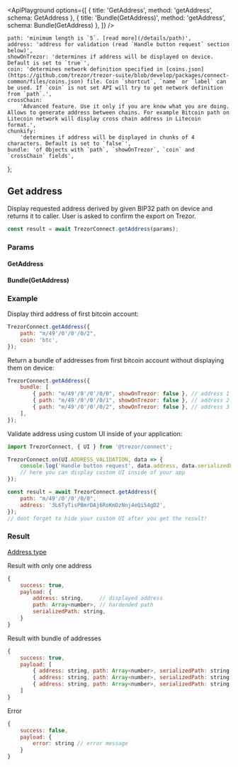 

<ApiPlayground
    options={[
        { title: 'GetAddress', method: 'getAddress', schema: GetAddress },
        { title: 'Bundle(GetAddress)', method: 'getAddress', schema: Bundle(GetAddress) },
    ]}
/>

    path: 'minimum length is `5`. [read more](/details/path)',
    address: 'address for validation (read `Handle button request` section below)',
    showOnTrezor: 'determines if address will be displayed on device. Default is set to `true`',
    coin: 'determines network definition specified in [coins.json](https://github.com/trezor/trezor-suite/blob/develop/packages/connect-common/files/coins.json) file. Coin `shortcut`, `name` or `label` can be used. If `coin` is not set API will try to get network definition from `path`.',
    crossChain:
        'Advanced feature. Use it only if you are know what you are doing. Allows to generate address between chains. For example Bitcoin path on Litecoin network will display cross chain address in Litecoin format.',
    chunkify:
        'determines if address will be displayed in chunks of 4 characters. Default is set to `false`',
    bundle: 'of Objects with `path`, `showOnTrezor`, `coin` and `crossChain` fields',
};

## Get address

Display requested address derived by given BIP32 path on device and returns it to caller. User is asked to confirm the export on Trezor.

```javascript
const result = await TrezorConnect.getAddress(params);
```

### Params

<CommonParamsLink />

#### GetAddress

<ParamsTable schema={GetAddress} descriptions={paramDescriptions} />

#### Bundle(GetAddress)

<Param name="bundle" type="`Array` of Objects with above schema" />

### Example

Display third address of first bitcoin account:

```javascript
TrezorConnect.getAddress({
    path: "m/49'/0'/0'/0/2",
    coin: 'btc',
});
```

Return a bundle of addresses from first bitcoin account without displaying them on device:

```javascript
TrezorConnect.getAddress({
    bundle: [
        { path: "m/49'/0'/0'/0/0", showOnTrezor: false }, // address 1
        { path: "m/49'/0'/0'/0/1", showOnTrezor: false }, // address 2
        { path: "m/49'/0'/0'/0/2", showOnTrezor: false }, // address 3
    ],
});
```

Validate address using custom UI inside of your application:

```javascript
import TrezorConnect, { UI } from '@trezor/connect';

TrezorConnect.on(UI.ADDRESS_VALIDATION, data => {
    console.log('Handle button request', data.address, data.serializedPath);
    // here you can display custom UI inside of your app
});

const result = await TrezorConnect.getAddress({
    path: "m/49'/0'/0'/0/0",
    address: '3L6TyTisPBmrDAj6RoKmDzNnj4eQi54gD2',
});
// dont forget to hide your custom UI after you get the result!
```

### Result

[Address type](https://github.com/trezor/trezor-suite/blob/develop/packages/connect/src/types/params.ts)

Result with only one address

```javascript
{
    success: true,
    payload: {
        address: string,     // displayed address
        path: Array<number>, // hardended path
        serializedPath: string,
    }
}
```

Result with bundle of addresses

```javascript
{
    success: true,
    payload: [
        { address: string, path: Array<number>, serializedPath: string }, // address 1
        { address: string, path: Array<number>, serializedPath: string }, // address 2
        { address: string, path: Array<number>, serializedPath: string }, // address 3
    ]
}
```

Error

```javascript
{
    success: false,
    payload: {
        error: string // error message
    }
}
```
